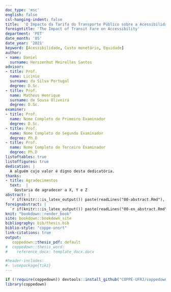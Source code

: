 ```yaml
---
doc_type: 'msc'
english: false 
csl-hanging-indent: false
title:  'O Impacto da Tarifa do Transporte Público sobre a Acessibilidade'
foreigntitle: 'The Impact of Transit Fare on Accessibility'
department: 'PET'
date_month: '05'
date_year: '2021'
keyword: [Acessibilidade, Custo monetário, Equidade]
author:
- name: Daniel
  surname: Herszenhut Meirelles Santos
advisor:
- title: Prof.
  name: Licinio
  surname: da Silva Portugal
  degree: D.Sc.
- title: Prof.
  name: Matheus Henrique
  surname: de Sousa Oliveira
  degree: D.Sc.
examiner:
- title: Prof.
  name: Nome Completo do Primeiro Examinador
  degree: D.Sc.
- title: Prof.
  name: Nome Completo do Segundo Examinador
  degree: Ph.D
- title: Prof.
  name: Nome Completo do Terceiro Examinador
  degree: Ph.D
listoftables: true
listoffigures: true
dedication: |
  A alguém cujo valor é digno desta dedicatória.
thanks:
- title: Agradecimentos
  text:  |
    Gostaria de agradecer a X, Y e Z
abstract: |
  `r if(knitr:::is_latex_output()) paste(readLines("00-abstract.Rmd"), collapse = '\n  ')`
foreignabstract: |
  `r if(knitr:::is_latex_output()) paste(readLines("00-en_abstract.Rmd"), collapse = '\n  ')`
knit: "bookdown::render_book"
site: bookdown::bookdown_site
bibliography: bib/thesis.bib
biblio-style: "coppe-unsrt"
link-citations: true
output: 
   coppedown::thesis_pdf: default
#  coppedown::thesis_word: 
#    reference_docx: template_docx.docx

#header-includes:
#- \usepackage{tikz}
---
```


<!-- If you have other LaTeX packages you would like to include, delete the # before header-includes and list the packages after hyphens on new lines.

If you receive a duplicate label error after knitting, make sure to delete the index.Rmd file and then knit again. -->

```r
if (!require(coppedown)) devtools::install_github("COPPE-UFRJ/coppedown")
library(coppedown)
```

